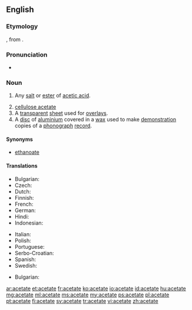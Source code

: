 {{also|acétate|aĉetate}}
==English==

{{wikipedia}}

===Etymology===
{{etyl|la}} {{term|acetum|lang=la||vinegar}}, from {{term|acere||to be sour}}.

===Pronunciation===
* {{audio|en-us-acetate.ogg|Audio (US)}}

===Noun===
{{en-noun}}

# {{organic chemistry}} Any [[salt]] or [[ester]] of [[acetic acid]].
# [[cellulose acetate]]
# A [[transparent]] [[sheet]] used for [[overlay]]s.
# A [[disc]] of [[aluminium]] covered in a [[wax]] used to make [[demonstration]] copies of a [[phonograph]] [[record]].

====Synonyms====
* {{sense|salt or ester of acetic acid}} [[ethanoate]]

====Translations====
{{trans-top|salt or ester of acetic acid}}
* Bulgarian: {{t-|bg|ацетат|m}}
* Czech: {{t|cs|acetát|m}}
* Dutch: {{t+|nl|acetaat}}
* Finnish: {{t-|fi|asetaatti}}
* French: {{t+|fr|acétate}}
* German: {{t-|de|Azetat|n}}
* Hindi: {{t-|hi|शुक्त|tr=shukt|sc=Deva}}
* Indonesian: {{t+|id|asetat}}
{{trans-mid}}
* Italian: {{t+|it|acetato|m}}
* Polish: {{t+|pl|octan}}
* Portuguese: {{t+|pt|acetato|m}}
* Serbo-Croatian: {{t-|sh|acetat}}
* Spanish: {{t+|es|acetato|m}}
* Swedish: {{t+|sv|acetat}}
{{trans-bottom}}

{{trans-top|cellulose acetate}}
* Bulgarian: {{t-|bg|ацетатна целулоза}}
{{trans-mid}}
{{trans-bottom}}

{{trans-top|transparent overlay sheet}}
{{trans-mid}}
{{trans-bottom}}

{{trans-top|aluminium disc covered in wax}}
{{trans-mid}}
{{trans-bottom}}

[[ar:acetate]]
[[et:acetate]]
[[fr:acetate]]
[[ko:acetate]]
[[io:acetate]]
[[id:acetate]]
[[hu:acetate]]
[[mg:acetate]]
[[ml:acetate]]
[[ms:acetate]]
[[my:acetate]]
[[ps:acetate]]
[[pl:acetate]]
[[pt:acetate]]
[[fi:acetate]]
[[sv:acetate]]
[[tr:acetate]]
[[vi:acetate]]
[[zh:acetate]]